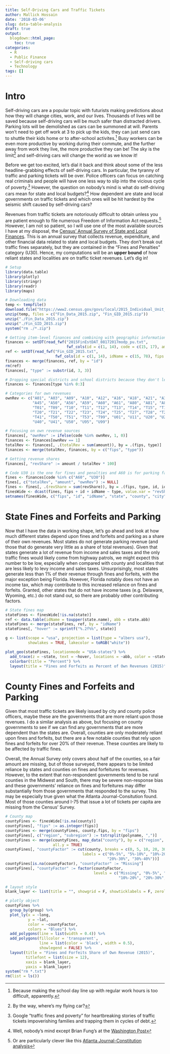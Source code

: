 ```yaml
---
title: Self-Driving Cars and Traffic Tickets
author: Mallick Hossain
date: '2018-03-06'
slug: data-table-analysis
draft: true
output:
  blogdown::html_page:
    toc: true
categories:
  - R
  - Public Finance
  - Self-driving cars
  - Technology
tags: []
---
```


# Intro
Self-driving cars are a popular topic with futurists making predictions about how they will change cities, work, and our lives. Thousands of lives will be saved because self-driving cars will be much safer than distracted drivers. Parking lots will be demolished as cars can be summoned at will. Parents won't need to get off work at 3 to pick up the kids, they can just send cars to shuttle their kids home or to after-school activites.^[Because making the school day line up with regular work hours is too difficult, apparently.] Busy workers can be even more productive by working during their commute, and the further away from work they live, the more productive they can be! The sky is the limit^[By the way, where's my flying car?] and self-driving cars will change the world as we know it!

Before we get too excited, let's dial it back and think about some of the less headline-grabbing effects of self-driving cars. In particular, the tyranny of traffic and parking tickets will be over. Police officers can focus on catching real criminals and people will have one less way to slip into the vicious cycle of poverty.^[Google "traffic fines and poverty" for heartbreaking stories of traffic tickets impoverishing families and trapping them in cycles of debt.] However, the question on nobody's mind is what do self-driving cars mean for state and local budgets?^[Well, nobody's mind except Brian Fung's at the [Washington Post](https://www.washingtonpost.com/news/the-switch/wp/2016/01/22/how-driverless-cars-could-kill-the-speeding-ticket-and-rob-your-city/?utm_term=.ebe6909bf106)] How dependent are state and local governments on traffic tickets and which ones will be hit hardest by the seismic shift caused by self-driving cars?

Revenues from traffic tickets are notoriously difficult to obtain unless you are patient enough to file numerous Freedom of Information Act requests.^[Or are particularly clever like this [Atlanta Journal-Constitution analysis](https://www.myajc.com/news/transportation/atlanta-ticket-traps-slow-down-pay/6JZfycaeaKQ3jYJGRxtHII/)] However, I am not so patient, so I will use one of the most available sources I have at my disposal, the [Census' Annual Survey of State and Local Finances](https://www.census.gov/govs/local/index.html). This is an annual survey that collects revenue, expenditure, and other financial data related to state and local budgets. They don't break out traffic fines separately, but they are contained in the "Fines and Penalties" category (U30). Hence, my computations will be an **upper bound** of how reliant states and localities are on traffic ticket revenues. Let's dig in!

```r
# Setup
library(data.table)
library(plotly)
library(stringr)
library(readr)
library(maps)

# Downloading data
temp <- tempfile()
download.file("https://www2.census.gov/govs/local/2015_Individual_Unit_file.zip", temp)
unzip(temp, files = c("Fin_Data_2015.zip", "Fin_GID_2015.zip"))
unzip("./Fin_Data_2015.zip")
unzip("./Fin_GID_2015.zip")
system("rm ./*.zip")

# Getting item-level finances and combining with geographic information
finances <- setDT(read_fwf("2015FinEstDAT_08172017modp_pu.txt", 
                           fwf_cols(id = c(1, 14), code = c(15, 17), amount = c(18, 29))))
ref <- setDT(read_fwf("Fin_GID_2015.txt", 
                      fwf_cols(id = c(1, 14), idName = c(15, 78), fips = c(114, 118))))
finances <- merge(finances, ref, by = "id")
rm(ref)
finances[, "type" := substr(id, 3, 3)]

# Dropping special districts and school districts because they don't levy traffic tickets
finances <- finances[type %in% 0:3]

# Categories for own revenues
ownRev <- c("A01", "A03", "A09", "A10", "A12", "A16", "A18", "A21", "A36", "A44", 
            "A45", "A50", "A56", "A59", "A60", "A61", "A80", "A81", "A87", "A89", 
            "T01", "T09", "T10", "T11", "T12", "T13", "T14", "T15", "T16", "T19", 
            "T20", "T21", "T22", "T23", "T24", "T25", "T27", "T28", "T29", "T40", 
            "T41", "T50", "T51", "T53", "T99", "U01", "U11", "U20", "U21", "U30", 
            "U40", "U41", "U50", "U95", "U99")

# Focusing on own revenue sources
finances[, "ownRev" := ifelse(code %in% ownRev, 1, 0)]
finances <- finances[ownRev == 1]
totalRev <- finances[, .(totalRev = sum(amount)), by = .(fips, type)]
finances <- merge(totalRev, finances, by = c("fips", "type"))

# Getting revenue shares
finances[, "revShare" := amount / totalRev * 100]

# Code U30 is the one for fines and penalties and A60 is for parking facilities
fines <- finances[code %in% c("A60", "U30")]
fines[, c("totalRev", "amount", "ownRev") := NULL]
fines <- fines[, .(revShare = sum(revShare)), by = .(fips, type, id, idName)]
finesWide <- dcast(fines, fips + id + idName ~ type, value.var = "revShare")
setnames(finesWide, c("fips", "id", "idName", "state", "county", "city", "township"))
```

# State Fines and Forfeits and Parking
Now that I have the data in working shape, let's go ahead and look at how much different states depend upon fines and forfeits and parking as a share of their own revenues. Most states do not generate parking revenue (and those that do generate very little as a share of total revenues). Given that states generate a lot of revenue from income and sales taxes and the only traffic fines would likely come from highway patrols, we might expect this number to be low, especially when compared with county and localities that are less likely to levy income and sales taxes. Unsurprisingly, most states generate less than 1% of their revenue through fines and forfeits, with the major exception being Florida. However, Florida notably does not have an income tax, which may contribute to this increased reliance on fines and forfeits. Granted, other states that do not have income taxes (e.g. Delaware, Wyoming, etc.) do not stand out, so there are probably other contributing factors.

```r
# State fines map
stateFines <- finesWide[!is.na(state)]
ref <- data.table(idName = toupper(state.name), abb = state.abb)
stateFines <- merge(stateFines, ref, by = "idName")
stateFines[, "hover" := sprintf("%.2f%%", state)]

g <- list(scope = "usa", projection = list(type = "albers usa"), 
          showlakes = TRUE, lakecolor = toRGB("white"))

plot_geo(stateFines, locationmode = "USA-states") %>%
  add_trace(z = ~state, text = ~hover, locations = ~abb, color = ~state, colors = 'Purples') %>%
  colorbar(title = "Percent") %>%
  layout(title = "Fines and Forfeits as Percent of Own Revenues (2015)", geo = g)
```

# County Fines and Forfeits and Parking
Given that most traffic tickets are likely issued by city and county police officers, maybe these are the governments that are more reliant upon those revenues. I do a similar analysis as above, but focusing on county governments to see if we can find any governments that are more dependent than the states are. Overall, counties are only moderately reliant upon fines and forfeits, but there are a few notable counties that rely upon fines and forfeits for over 20% of their revenue. These counties are likely to be affected by traffic fines.

Overall, the Annual Survey only covers about half of the counties, so a fair amount are missing, but of those surveyed, there appears to be limited reliance by states and counties on fines and forfeitures for revenues. However, to the extent that non-respondent governments tend to be rural counties in the Midwest and South, there may be severe non-response bias and these governments' reliance on fines and forfeitures may differ substantially from those governments that responded to the survey. This may be especially true given what the Atlanta Journal-Consitution found. Most of those counties around I-75 that issue a lot of tickets per capita are missing from the Census' Survey. 

```r
# County map
countyFines <- finesWide[!is.na(county)]
countyFines[, "fips" := as.integer(fips)]
countyFines <- merge(countyFines, county.fips, by = "fips")
countyFines[, c("region", "subregion") := tstrsplit(polyname, ",")]
countyFines <- merge(countyFines, map_data("county"), by = c("region", "subregion"),
                     all.y = TRUE)
countyFines[, "countyFactor" := cut(county, breaks = c(0, 5, 10, 20, 30, 40),
                                  labels = c("0%-5%", "5%-10%", "10%-20%", 
                                             "20%-30%", "30%-40%"))]
countyFines[is.na(countyFactor), "countyFactor" := "Missing"]
countyFines[, "countyFactor" := factor(countyFactor, 
                                       levels = c("Missing", "0%-5%", "5%-10%", 
                                                  "10%-20%", "20%-30%", "30%-40%"))]

# layout style
blank_layer <- list(title = "", showgrid = F, showticklabels = F, zeroline = F)

# plotly object
countyFines %>% 
  group_by(group) %>%
  plot_ly(x = ~long, 
          y = ~lat, 
          color = ~countyFactor, 
          colors = "Blues") %>%
  add_polygons(line = list(width = 0.4)) %>%
  add_polygons(fillcolor = 'transparent', 
               line = list(color = 'black', width = 0.5),
               showlegend = FALSE) %>%
  layout(title = "Fines and Forfeits Share of Own Revenue (2015)",
         titlefont = list(size = 12),
         xaxis = blank_layer,
         yaxis = blank_layer)
system("rm *.txt")
rm(list = ls())
```

